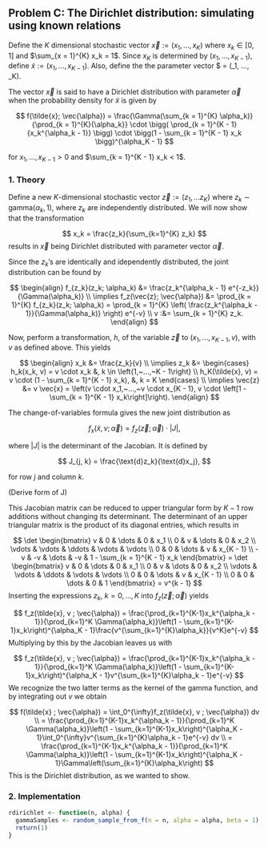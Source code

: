 ## Problem C: The Dirichlet distribution: simulating using known relations

Define the $K$ dimensional stochastic vector $\vec{x} := (x_1, ..., x_K)$ where $x_k \in [0, 1]$ and $\sum_{x = 1}^{K} x_k = 1$.
Since $x_K$ is determined by $(x_1, ..., x_{K - 1})$, define $\tilde{x} := (x_1, ..., x_{K - 1})$.
Also, define the the parameter vector $\vec{\alpha} = (\alpha_1, ..., \alpha_K).

The vector $\vec{x}$ is said to have a Dirichlet distribution with parameter $\vec{\alpha}$ when the probability density for $\tilde{x}$ is given by

$$
f(\tilde{x}; \vec{\alpha}) = \frac{\Gamma(\sum_{k = 1}^{K} \alpha_k)}{\prod_{k = 1}^{K}{\alpha_k}} \cdot \bigg( \prod_{k = 1}^{K - 1}{x_k^{\alpha_k - 1}} \bigg) \cdot \bigg(1 - \sum_{k = 1}^{K - 1} x_k \bigg)^{\alpha_K - 1}
$$

for $x_1, ..., x_{K - 1} > 0$ and $\sum_{k = 1}^{K - 1} x_k < 1$.

### 1. Theory

Define a new $K$-dimensional stochastic vector $\vec{z} := (z_1, ... z_K)$ where $z_k \sim \text{gamma}(\alpha_k, 1)$, where $z_k$ are independently distributed. We will now show that the transformation

$$
x_k = \frac{z_k}{\sum_{k=1}^{K} z_k}
$$
results in $\vec{x}$ being Dirichlet distributed with parameter vector $\vec{\alpha}$.

Since the $z_k$'s are identically and idependently distributed, the joint distribution can be found by

$$
\begin{align}
  f_{z_k}(z_k; \alpha_k) &= \frac{z_k^{\alpha_k - 1} e^{-z_k}}{\Gamma(\alpha_k)} \\
  \implies f_z(\vec{z}; \vec{\alpha}) &= \prod_{k = 1}^{K} f_{z_k}(z_k; \alpha_k)
  = \prod_{k = 1}^{K} \left( \frac{z_k^{\alpha_k - 1}}{\Gamma(\alpha_k)} \right) e^{-v} \\
  v :&= \sum_{k = 1}^{K} z_k.
\end{align}
$$

Now, perform a transformation, $h$, of the variable $\vec{z}$ to $(x_1, ..., x_{K - 1}, v)$, with $v$ as defined above. This yields

$$
\begin{align}
  x_k &= \frac{z_k}{v} \\
  \implies z_k &=
  \begin{cases}
    h_k(x_k, v) = v \cdot x_k &, k \in \left{1,~...,~K - 1\right} \\
    h_K(\tilde{x}, v) = v \cdot (1 - \sum_{k = 1}^{K - 1} x_k), &, k = K
  \end{cases} \\
  \implies \vec{z} &= v \vec{x}
  = \left(v \cdot x_1,~...,~v \cdot x_{K - 1}, v \cdot \left[1 - \sum_{k = 1}^{K - 1} x_k\right]\right).
\end{align}
$$

The change-of-variables formula gives the new joint distribution as

$$
f_x(\tilde{x}, v; \vec{\alpha}) = f_z(\vec{z}; \vec{\alpha}) \cdot |J|,
$$

where $|J|$ is the determinant of the Jacobian. It is defined by

$$
J_{j, k} = \frac{\text{d}z_k}{\text{d}x_j},
$$

for row $j$ and column $k$.

(Derive form of J)

This Jacobian matrix can be reduced to upper triangular form by $K - 1$ row additions
without changing its determinant.
The determinant of an upper triangular matrix is the product of its diagonal entries, which results in

$$
\det
\begin{bmatrix}
  v  & 0  & \dots  & 0  & x_1 \\
  0  & v  & \dots  & 0  & x_2 \\
  \vdots  & \vdots  & \ddots  & \vdots  & \vdots \\
  0  & 0  & \dots  & v  & x_{K - 1} \\
  -v  & -v  & \dots  & -v  & 1 - \sum_{k = 1}^{K - 1} x_k
\end{bmatrix}
= 
\det
\begin{bmatrix}
  v  & 0  & \dots  & 0  & x_1 \\
  0  & v  & \dots  & 0  & x_2 \\
  \vdots  & \vdots  & \ddots  & \vdots  & \vdots \\
  0  & 0  & \dots  & v  & x_{K - 1} \\
  0  & 0  & \dots  & 0  & 1
\end{bmatrix}
=
v^{k - 1}
$$
Inserting the expressions $z_k,\ k = 0,\ldots,K$ into $f_z(\vec{z}; \vec{\alpha})$ yields 

$$
f_z(\tilde{x}, v ; \vec{\alpha}) = \frac{\prod_{k=1}^{K-1}x_k^{\alpha_k - 1}}{\prod_{k=1}^K \Gamma(\alpha_k)}\left(1 - \sum_{k=1}^{K-1}x_k\right)^{\alpha_K - 1}\frac{v^{\sum_{k=1}^{K}\alpha_k}}{v^K}e^{-v}
$$
Multiplying by this by the Jacobian leaves us with 

$$
f_z(\tilde{x}, v ; \vec{\alpha}) = \frac{\prod_{k=1}^{K-1}x_k^{\alpha_k - 1}}{\prod_{k=1}^K \Gamma(\alpha_k)}\left(1 - \sum_{k=1}^{K-1}x_k\right)^{\alpha_K - 1}v^{\sum_{k=1}^{K}\alpha_k - 1}e^{-v}
$$
We recognize the two latter terms as the kernel of the gamma function, and by integrating out $v$ we obtain

$$
f(\tilde{x} ; \vec{\alpha}) = \int_0^{\infty}f_z(\tilde{x}, v ; \vec{\alpha}) dv \\
= \frac{\prod_{k=1}^{K-1}x_k^{\alpha_k - 1}}{\prod_{k=1}^K \Gamma(\alpha_k)}\left(1 - \sum_{k=1}^{K-1}x_k\right)^{\alpha_K - 1}\int_0^{\infty}v^{\sum_{k=1}^{K}\alpha_k - 1}e^{-v} dv \\
= \frac{\prod_{k=1}^{K-1}x_k^{\alpha_k - 1}}{\prod_{k=1}^K \Gamma(\alpha_k)}\left(1 - \sum_{k=1}^{K-1}x_k\right)^{\alpha_K - 1}\Gamma\left(\sum_{k=1}^{K}\alpha_k\right)
$$
This is the Dirichlet distribution, as we wanted to show.


### 2. Implementation

```r
rdirichlet <- function(n, alpha) {
  gammaSamples <- random_sample_from_f(n = n, alpha = alpha, beta = 1)
  return(1)
}
```
